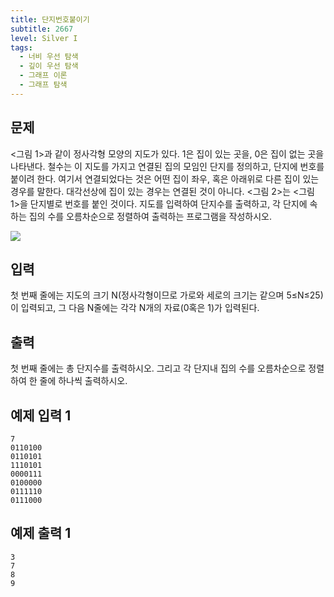 ```yaml
---
title: 단지번호붙이기
subtitle: 2667
level: Silver I
tags:
  - 너비 우선 탐색
  - 깊이 우선 탐색
  - 그래프 이론
  - 그래프 탐색
---
```


## 문제

\<그림 1>과 같이 정사각형 모양의 지도가 있다. 1은 집이 있는 곳을, 0은 집이 없는 곳을 나타낸다. 철수는 이 지도를 가지고 연결된 집의 모임인 단지를 정의하고, 단지에 번호를 붙이려 한다. 여기서 연결되었다는 것은 어떤 집이 좌우, 혹은 아래위로 다른 집이 있는 경우를 말한다. 대각선상에 집이 있는 경우는 연결된 것이 아니다. \<그림 2>는 \<그림 1>을 단지별로 번호를 붙인 것이다. 지도를 입력하여 단지수를 출력하고, 각 단지에 속하는 집의 수를 오름차순으로 정렬하여 출력하는 프로그램을 작성하시오.

![](https://www.acmicpc.net/upload/images/ITVH9w1Gf6eCRdThfkegBUSOKd.png)

## 입력

첫 번째 줄에는 지도의 크기 N(정사각형이므로 가로와 세로의 크기는 같으며 5≤N≤25)이 입력되고, 그 다음 N줄에는 각각 N개의 자료(0혹은 1)가 입력된다.

## 출력

첫 번째 줄에는 총 단지수를 출력하시오. 그리고 각 단지내 집의 수를 오름차순으로 정렬하여 한 줄에 하나씩 출력하시오.

## 예제 입력 1

```
7
0110100
0110101
1110101
0000111
0100000
0111110
0111000
```

## 예제 출력 1

```
3
7
8
9
```
